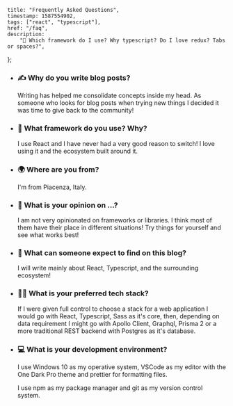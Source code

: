 
	title: "Frequently Asked Questions",
	timestamp: 1587554902,
	tags: ["react", "typescript"],
	href: "/faq",
	description:
		"🙋 Which framework do I use? Why typescript? Do I love redux? Tabs or spaces?",
};

<PostHeader
    metadata={metadata}
/>

-   ### ✍️ Why do you write blog posts?

    Writing has helped me consolidate concepts inside my head. As someone who looks for blog posts when
    trying new things I decided it was time to give back to the community!

-   ### 🤖 What framework do you use? Why?

    I use React and I have never had a very good reason to switch! I love
    using it and the ecosystem built around it.

-   ### 🌍 Where are you from?

    I'm from Piacenza, Italy.

-   ### 💭 What is your opinion on ...?

    I am not very opinionated on frameworks or libraries. I think most of them
    have their place in different situations!
    Try things for yourself and see what works best!

-   ### 📖 What can someone expect to find on this blog?

    I will write mainly about React, Typescript, and the surrounding ecosystem!

-   ### 👨‍💻 What is your preferred tech stack?

    If I were given full control to choose a stack for a web application I would go
    with React, Typescript, Sass as it's core, then, depending on data requirement I might go with
    Apollo Client, Graphql, Prisma 2 or a more traditional REST backend with Postgres as it's database.

-   ### 💻 What is your development environment?

    I use Windows 10 as my operative system, VSCode as my editor with the One Dark Pro theme and prettier for
    formatting files.

    I use npm as my package manager and git as my version control system.
